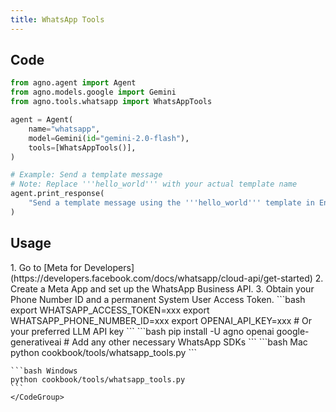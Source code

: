 ```yaml
---
title: WhatsApp Tools
---
```


## Code

```python cookbook/tools/whatsapp_tools.py
from agno.agent import Agent
from agno.models.google import Gemini
from agno.tools.whatsapp import WhatsAppTools

agent = Agent(
    name="whatsapp",
    model=Gemini(id="gemini-2.0-flash"),
    tools=[WhatsAppTools()],
)

# Example: Send a template message
# Note: Replace '''hello_world''' with your actual template name
agent.print_response(
    "Send a template message using the '''hello_world''' template in English to +91 1234567890"
)
```

## Usage

<Steps>
  <Snippet file="create-venv-step.mdx" />

  <Step title="Set up WhatsApp Business API">
    1. Go to [Meta for Developers](https://developers.facebook.com/docs/whatsapp/cloud-api/get-started)
    2. Create a Meta App and set up the WhatsApp Business API.
    3. Obtain your Phone Number ID and a permanent System User Access Token.
  </Step>

  <Step title="Set your API keys and identifiers">
    ```bash
    export WHATSAPP_ACCESS_TOKEN=xxx
    export WHATSAPP_PHONE_NUMBER_ID=xxx
    export OPENAI_API_KEY=xxx # Or your preferred LLM API key
    ```
  </Step>

  <Step title="Install libraries">
    ```bash
    pip install -U agno openai google-generativeai # Add any other necessary WhatsApp SDKs
    ```
  </Step>

  <Step title="Run Agent">
    <CodeGroup>
    ```bash Mac
    python cookbook/tools/whatsapp_tools.py
    ```

    ```bash Windows
    python cookbook/tools/whatsapp_tools.py
    ```
    </CodeGroup>
  </Step>
</Steps>
